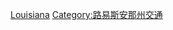 {{commonscat|Rail transportation in Louisiana}}

[[Category:美國各州鐵路|Louisiana]]
[[Category:路易斯安那州交通|Category:路易斯安那州交通]]